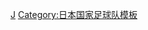 {{National squad
 | name        = 1999年美洲盃足球賽日本參賽名單
 | bg          = #0000DD
 | fg          = white
 | bordercolor = #0202FF
 | country     = JPN
 | team link   = 日本國家足球隊
 | title       = 日本隊參賽名單
 | comp        = 1999年美洲盃足球賽
 | comp link   = 1999年美洲盃足球賽
 | p1          = [[川口能活]]
 | p2          = [[齊藤俊秀]]
 | p3          = [[相馬直樹]]
 | p4          = [[井原正巳]] [[file:Captain sports.svg|10px]]
 | p5          = [[秋田豐]]
 | p6          = [[服部年宏]]
 | p7          = [[伊東輝悅|伊東輝悦]]
 | p8          = [[望月重良]]
 | p9          = [[吉原宏太]]
 | p10         = [[名波浩]]
 | p11         = [[呂比須]]
 | p12         = [[城彰二]]
 | p13         = [[藤田俊哉]]
 | p14         = [[鈴木秀人]]
 | p15         = [[田坂和昭]]
 | p16         = [[奥大介]]
 | p17         = [[森岡隆三]]
 | p18         = [[安藤正裕]]
 | p19         = [[三浦淳宏]]
 | p20         = [[楢崎正剛]]
 | p21         = [[岡野雅行]]
 | p22         = [[福西崇史]]
 | coach       = [[菲利普·特鲁西埃|杜斯亞]]
}}<noinclude>
[[Category:1999年美洲杯足球赛参賽名單模板|J]]
[[Category:日本国家足球队模板]]
</noinclude>